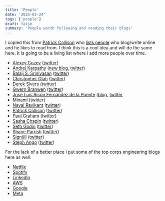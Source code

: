 ```yaml
---
title: 'People'
date: '2025-03-24'
tags: ['people']
draft: false
summary: 'People worth following and reading their blogs'
---
```


I copied this from [Patrick Collison](https://patrickcollison.com/) who [lists people](https://patrickcollision.com/people) who blog/write online and he likes to read from. I think this is a cool idea and will do the same here. It is going to be a living list where i add more people over time.

- [Alexey Guzey](https://guzey.com/) ([twitter](https://x.com/alexeyguzey))
- [Andrej Karpathy](https://karpathy.ai/) ([new blog](https://karpathy.bearblog.dev/), [twitter](https://x.com/karpathy))
- [Balaji S. Srinivasan](https://balajis.com/) ([twitter](https://x.com/balajis))
- [Christopher Olah](https://colah.github.io/about.html) ([twitter](https://x.com/ch402))
- [Derek Sivers](https://sive.rs/) ([twitter](https://x.com/sivers))
- [Gwern Branwen](https://www.gwern.net/) ([twitter](https://x.com/gwern))
- [José Luis Ricón Fernández de la Puente](https://ricon.xyz/) ([blog](https://nintil.com/), [twitter](https://x.com/ArtirKel)
- [Minami](https://minami.bearblog.dev/blog/) ([twitter](https://x.com/minamisatokun))
- [Naval Ravikant](https://nav.al/) ([twitter](https://x.com/naval))
- [Patrick Collison](https://patrickcollison.com/) ([twitter](https://x.com/patrickc))
- [Paul Graham](https://www.paulgraham.com) ([twitter](https://x.com/paulg))
- [Sasha Chapin](https://sashachapin.substack.com/) ([twitter](https://x.com/sashachapin))
- [Seth Godin](https://seths.blog/) ([twitter](https://x.com/thisissethsblog))
- [Shane Parrish](https://www.farnamstreetblog.com/) ([twitter](https://x.com/shaneaparrish))
- [Signüll](https://signull.substack.com/) ([twitter](https://x.com/signulll))
- [Steph Ango](https://stephango.com/) ([twitter](https://x.com/kepano))

For the lack of a better place i put some of the top corps engineering blogs here as well:

- [Netflix](https://netflixtechblog.com)
- [Spotify](https://engineering.atspotify.com)
- [LinkedIn](https://engineering.linkedin.com)
- [AWS](https://aws.amazon.com/blogs/machine-learning)
- [Google](https://blog.research.google)
- [Meta](https://ai.meta.com/blog/?page=1)
